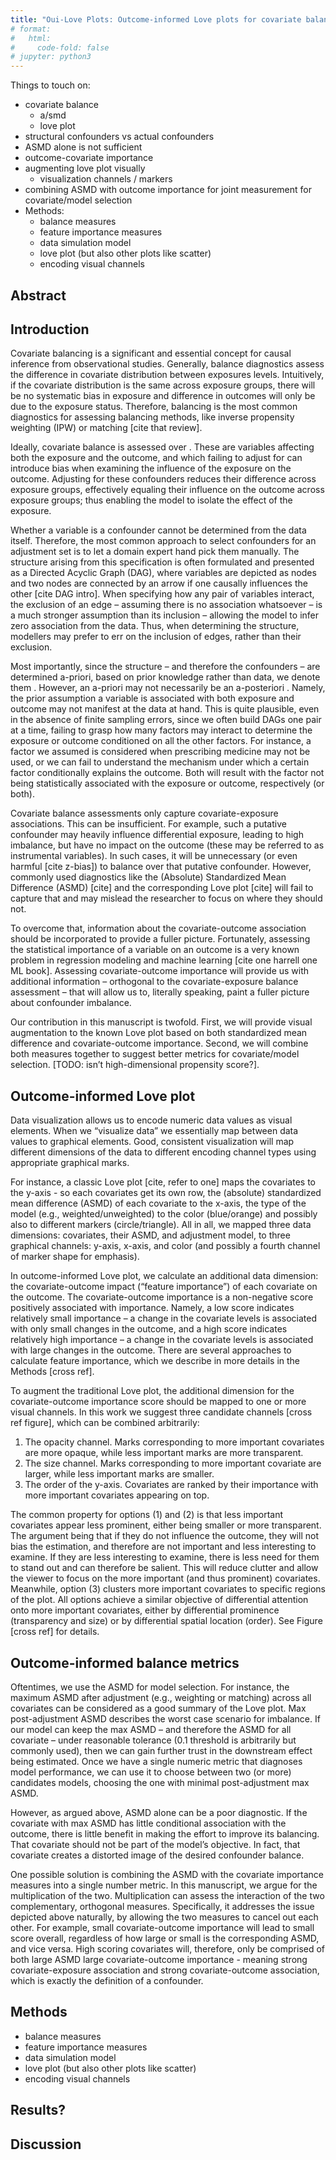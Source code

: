 ```yaml
---
title: "Oui-Love Plots: Outcome-informed Love plots for covariate balance in causal inference"
# format:
#   html:
#     code-fold: false
# jupyter: python3
---
```



Things to touch on:

* covariate balance
  * a/smd
  * love plot
* structural confounders vs actual confounders
* ASMD alone is not sufficient
* outcome-covariate importance
* augmenting love plot visually
  * visualization channels / markers
* combining ASMD with outcome importance for joint measurement for covariate/model selection
* Methods:
  * balance measures
  * feature importance measures
  * data simulation model
  * love plot (but also other plots like scatter)
  * encoding visual channels

## Abstract

## Introduction
Covariate balancing is a significant and essential concept for causal inference from observational studies.
Generally, balance diagnostics assess the difference in covariate distribution between exposures levels.
Intuitively, if the covariate distribution is the same across exposure groups, there will be no systematic bias in exposure and difference in outcomes will only be due to the exposure status.
Therefore, balancing is the most common diagnostics for assessing balancing methods, like inverse propensity weighting (IPW) or matching [cite that review]. 

Ideally, covariate balance is assessed over \emph{confounding variables}.
These are variables affecting both the exposure and the outcome, 
and which failing to adjust for can introduce bias when examining the influence of the exposure on the outcome.
<!-- Usually, we would like to examine how pre-adjustment confounders differ across exposure groups, and whether adjustment (like IPW or Matching) was able to reduce those differences, effectively eliminating their contribution on the outcome, and therefore isolating the effect of exposure. -->
Adjusting for these confounders reduces their difference across exposure groups,
effectively equaling their influence on the outcome across exposure groups;
thus enabling the model to isolate the effect of the exposure.

Whether a variable is a confounder cannot be determined from the data itself. 
Therefore, the most common approach to select confounders for an adjustment set 
<!-- (and more generally, how any pair of variables interact)  -->
is to let a domain expert hand pick them manually.
The structure arising from this specification is often formulated and presented as a Directed Acyclic Graph (DAG),
where variables are depicted as nodes and two nodes are connected by an arrow if one causally influences the other [cite DAG intro].
<!-- Since This formulation of the structure of the problem, often through a Directed Acyclic Graph (DAG),  -->
When specifying how any pair of variables interact,
the exclusion of an edge -- assuming there is no association whatsoever -- is a much stronger assumption than its inclusion -- allowing the model to infer zero association from the data.
Thus, when determining the structure, modellers may prefer to err on the inclusion of edges, rather than their exclusion.

Most importantly, since the structure -- and therefore the confounders -- are determined a-priori, based on prior knowledge rather than data, we denote them \emph{structural confounders}.
However, an a-priori \emph{structural confounder} may not necessarily be an a-posteriori \emph{statistical confounder}.
Namely, the prior assumption a variable is associated with both exposure and outcome may not manifest at the data at hand.
This is quite plausible, even in the absence of finite sampling errors, since we often build DAGs one pair at a time, failing to grasp how many factors may interact to determine the exposure or outcome conditioned on all the other factors.
For instance, a factor we assumed is considered when prescribing medicine may not be used,
or we can fail to understand the mechanism under which a certain factor conditionally explains the outcome.
Both will result with the factor not being statistically associated with the exposure or outcome, respectively (or both).

Covariate balance assessments only capture covariate-exposure associations.
This can be insufficient.
For example, such a putative confounder may heavily influence differential exposure, leading to high imbalance, but have no impact on the outcome (these may be referred to as instrumental variables).
In such cases, it will be unnecessary (or even harmful [cite z-bias]) to balance over that putative confounder.
However, commonly used diagnostics like the (Absolute) Standardized Mean Difference (ASMD) [cite] and the corresponding Love plot [cite] will fail to capture that and may mislead the researcher to focus on where they should not.

To overcome that, information about the covariate-outcome association should be incorporated to provide a fuller picture.
Fortunately, assessing the statistical importance of a variable on an outcome is a very known problem in regression modeling and machine learning [cite one harrell one ML book].
Assessing covariate-outcome importance will provide us with additional information -- orthogonal to the covariate-exposure balance assessment -- that will allow us to, literally speaking, paint a fuller picture about confounder imbalance.

Our contribution in this manuscript is twofold.
First, we will provide visual augmentation to the known Love plot based on both standardized mean difference and covariate-outcome importance.
Second, we will combine both measures together to suggest better metrics for covariate/model selection.
[TODO: isn't high-dimensional propensity score?].


## Outcome-informed Love plot
<!-- See possible refs: https://socviz.co/lookatdata.html (1.5); https://clauswilke.com/dataviz/aesthetic-mapping.html; https://web.cse.ohio-state.edu/~shen.94/Melbourne/Slides/TamaraChp5.pdf; https://uwdata.github.io/visualization-curriculum/altair_marks_encoding.html; https://www.csl.mtu.edu/cs5631.ck/common/05-Marks-Channels.pdf; -->
<!-- ### Grammar of graphics -->
<!-- To justify our approach, we briefly introduce the basic concept behind data visualization. -->
Data visualization allows us to encode numeric data values as visual elements.
When we "visualize data" we essentially map between data values to graphical elements.
Good, consistent visualization will map different dimensions of the data to different encoding channel types using appropriate graphical marks. 

For instance, a classic Love plot [cite, refer to one] maps 
the covariates to the y-axis - so each covariates get its own row,
the (absolute) standardized mean difference (ASMD) of each covariate to the x-axis,
the type of the model (e.g., weighted/unweighted) to the color (blue/orange)
and possibly also to different markers (circle/triangle).
All in all, we mapped three data dimensions: covariates, their ASMD, and adjustment model, 
to three graphical channels: y-axis, x-axis, and color 
(and possibly a fourth channel of marker shape for emphasis).

In outcome-informed Love plot, we calculate an additional data dimension: 
the covariate-outcome impact ("feature importance") of each covariate on the outcome.
The covariate-outcome importance is a non-negative score positively associated with importance.
Namely, a low score indicates relatively small importance -- a change in the covariate levels is associated with only small changes in the outcome, 
and a high score indicates relatively high importance -- a change in the covariate levels is associated with large changes in the outcome.
There are several approaches to calculate feature importance, which we describe in more details in the Methods [cross ref].

To augment the traditional Love plot, 
the additional dimension for the covariate-outcome importance score should be mapped to one or more visual channels.
In this work we suggest three candidate channels [cross ref figure], which can be combined arbitrarily:
  
  1. The opacity channel. Marks corresponding to more important covariates are more opaque, while less important marks are more transparent. 
  2. The size channel. Marks corresponding to more important covariate are larger, while less important marks are smaller.
  3. The order of the y-axis. Covariates are ranked by their importance with more important covariates appearing on top. 

The common property for options (1) and (2) is that less important covariates appear less prominent, 
either being smaller or more transparent. 
The argument being that if they do not influence the outcome, they will not bias the estimation, and therefore are not important and less interesting to examine.
If they are less interesting to examine, there is less need for them to stand out and can therefore be salient. 
This will reduce clutter and allow the viewer to focus on the more important (and thus prominent) covariates.
Meanwhile, option (3) clusters more important covariates to specific regions of the plot. 
All options achieve a similar objective of differential attention onto more important covariates, 
either by differential prominence (transparency and size) or by differential spatial location (order).
See Figure [cross ref] for details.

## Outcome-informed balance metrics
Oftentimes, we use the ASMD for model selection.
For instance, the maximum ASMD after adjustment (e.g., weighting or matching) across all covariates can be considered as a good summary of the Love plot. 
Max post-adjustment ASMD describes the worst case scenario for imbalance.
If our model can keep the max ASMD -- and therefore the ASMD for all covariate -- under reasonable tolerance (0.1 threshold is arbitrarily but commonly used), then we can gain further trust in the downstream effect being estimated.
Once we have a single numeric metric that diagnoses model performance, we can use it to choose between two (or more) candidates models, choosing the one with minimal post-adjustment max ASMD.

However, as argued above, ASMD alone can be a poor diagnostic. 
If the covariate with max ASMD has little conditional association with the outcome, there is little benefit in making the effort to improve its balancing. 
That covariate should not be part of the model's objective.
In fact, that covariate creates a distorted image of the desired confounder balance.

One possible solution is combining the ASMD with the covariate importance measures into a single number metric. 
In this manuscript, we argue for the multiplication of the two.
Multiplication can assess the interaction of the two complementary, orthogonal measures.
Specifically, it addresses the issue depicted above naturally, by allowing the two measures to cancel out each other. 
For example, small covariate-outcome importance will lead to small score overall, regardless of how large or small is the corresponding ASMD,
<!-- and similarly for small ASMD.  -->
and vice versa.
<!-- This answers directly the desiderata -->
High scoring covariates will, therefore, only be comprised of both large ASMD \emph{and} large covariate-outcome importance - meaning strong covariate-exposure association and strong covariate-outcome association, which is exactly the definition of a confounder.

## Methods

  * balance measures
  * feature importance measures
  * data simulation model
  * love plot (but also other plots like scatter)
  * encoding visual channels


## Results?

## Discussion
